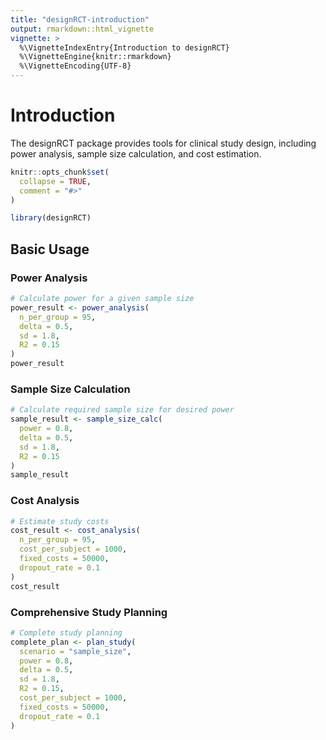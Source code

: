 ```yaml
---
title: "designRCT-introduction"
output: rmarkdown::html_vignette
vignette: >
  %\VignetteIndexEntry{Introduction to designRCT}
  %\VignetteEngine{knitr::rmarkdown}
  %\VignetteEncoding{UTF-8}
---
```


# Introduction

The designRCT package provides tools for clinical study design, 
including power analysis, sample size calculation, and cost estimation.

```r
knitr::opts_chunk$set(
  collapse = TRUE,
  comment = "#>"
)
```

```r
library(designRCT)
```

## Basic Usage

### Power Analysis
```r
# Calculate power for a given sample size
power_result <- power_analysis(
  n_per_group = 95, 
  delta = 0.5, 
  sd = 1.8, 
  R2 = 0.15
)
power_result
```

### Sample Size Calculation
```r
# Calculate required sample size for desired power
sample_result <- sample_size_calc(
  power = 0.8, 
  delta = 0.5, 
  sd = 1.8, 
  R2 = 0.15
)
sample_result
```

### Cost Analysis
```r
# Estimate study costs
cost_result <- cost_analysis(
  n_per_group = 95,
  cost_per_subject = 1000,
  fixed_costs = 50000,
  dropout_rate = 0.1
)
cost_result
```

### Comprehensive Study Planning
```r
# Complete study planning
complete_plan <- plan_study(
  scenario = "sample_size",
  power = 0.8,
  delta = 0.5,
  sd = 1.8,
  R2 = 0.15,
  cost_per_subject = 1000,
  fixed_costs = 50000,
  dropout_rate = 0.1
)
```

